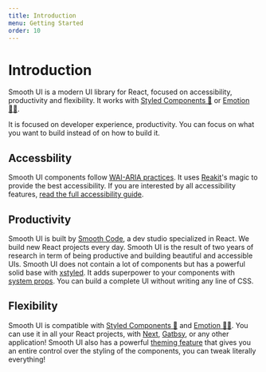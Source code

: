 ```yaml
---
title: Introduction
menu: Getting Started
order: 10
---
```


# Introduction

Smooth UI is a modern UI library for React, focused on accessibility, productivity and flexibility. It works with [Styled Components 💅](https://styled-components.com) or [Emotion 👩‍🎤](https://emotion.sh).

It is focused on developer experience, productivity. You can focus on what you want to build instead of on how to build it.

## Accessbility

Smooth UI components follow [WAI-ARIA practices](https://www.w3.org/TR/wai-aria-practices/). It uses [Reakit](https://reakit.io/)'s magic to provide the best accessibility.
If you are interested by all accessibility features, [read the full accessibility guide](/docs/accessibility/).

## Productivity

Smooth UI is built by [Smooth Code](https://smooth-code.com), a dev studio specialized in React. We build new React projects every day. Smooth UI is the result of two years of research in term of being productive and building beautiful and accessible UIs.
Smooth UI does not contain a lot of components but has a powerful solid base with [xstyled](https://www.smooth-code.com/open-source/xstyled/). It adds superpower to your components with [system props](/docs/system/). You can build a complete UI without writing any line of CSS.

## Flexibility

Smooth UI is compatible with [Styled Components 💅](https://styled-components.com) and [Emotion 👩‍🎤](https://emotion.sh). You can use it in all your React projects, with [Next](https://nextjs.org/), [Gatbsy](https://gatsbyjs.org), or any other application!
Smooth UI also has a powerful [theming feature](/docs/theming/) that gives you an entire control over the styling of the components, you can tweak literally everything!
